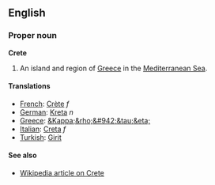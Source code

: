 ==English==
===Proper noun===
'''Crete'''

#An island and region of [[Greece]] in the [[Mediterranean Sea]].

====Translations====
*[[French]]: [[Crète]] ''f''
*[[German]]: [[Kreta]] ''n''
*[[Greece]]: [[&Kappa;&rho;&#942;&tau;&eta;]]
*[[Italian]]: [[Creta]] ''f''
*[[Turkish]]: [[Girit]]

====See also====
*[[en:Crete|Wikipedia article on Crete]]
